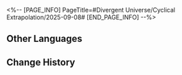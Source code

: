 <%-- [PAGE_INFO]
PageTitle=#Divergent Universe/Cyclical Extrapolation/2025-09-08#
[END_PAGE_INFO] --%>
{{Event
|name              = Cyclical Extrapolation: Wandering Through Humanity
|image             = Event Cyclical Extrapolation Wandering Through Humanity.png
|type              = Cyclical Extrapolation
|time_known        = yes
|time_start        = 2025-09-08 04:00:00
|time_end          = 2025-09-15 03:59:59
}}

{{Cyclical Extrapolation
|boons      = Gambit by the Flame
|curios     = Footstep of Gods
|equations  = Cocoon Dressmaker;; Memorial Chrysalis;; Memory Seed Cultivator;; Radiant Jellyfish
|trailblaze = '''Dream of Flowers'''<br />Obtain some Blessings of Propagation
|rewards    = Relic Remains*30; Lost Crystal*3
|boss_1_1   = Stormbringer; Disciples of Sanctus Medicus: Shape Shifter; Senior Staff: Team Leader; Dreamjolt Troupe's Sweet Gorilla; "Past Confined and Caged"
|boss_1_2   = Automaton Grizzly (Bug); Frigid Prowler (Bug); Disciples of Sanctus Medicus: Shape Shifter (Bug); Aurumaton Gatekeeper (Bug); Senior Staff: Team Leader (Bug); Dreamjolt Troupe's Beyond Overcooked (Bug); Dreamjolt Troupe's Sweet Gorilla (Bug); "Past Confined and Caged" (Bug); Memory Zone Meme "Shell of Faded Rage" (Bug); Howling Casket (Bug); Furiae Praetor (Bug)
|boss_2_1   = Voidranger: Trampler (Bug); Disciples of Sanctus Medicus: Shape Shifter (Bug); Senior Staff: Team Leader (Bug); Dreamjolt Troupe's Sweet Gorilla (Bug); "Past Confined and Caged" (Bug)
|boss_2_2   = Svarog (Complete); Abundant Ebon Deer (Complete); Swarm: True Sting (Complete); Argenti (Complete)
|boss_3     = Wonder Forest's Banacademic Office Staff (Complete)
|rules      = You will not obtain Equations after achieving victory in "Boss" Domains; Obtain this week's Preset Constructs upon entering the First Plane
|root       = Divergent Universe: Protean Hero
}}

==Other Languages==
{{Other Languages
|en   = Cyclical Extrapolation: Wandering Through Humanity
|zhs  = 周期演算：人间漫游
|zht  = 週期演算：人間漫遊
|ja   = 周期演算：浮世漫遊
|ko   = 주기 연산: 인간 세상에서의 여행
|es   = Cálculo periódico: Viaje por el mundo humano
|fr   = Calcul cyclique&nbsp;: À travers l'humanité
|ru   = Цикличное вычисление: Блуждания среди людей
|th   = การคำนวณแบบรอบ: ท่องโลกมนุษย์
|vi   = Ngoại Suy Chu Kỳ: Du Ngoạn Nhân Gian
|de   = Zyklische Berechnung: Durch die Menschheit wandern
|id   = Kalkulasi Siklus: Berkelana di Dunia Fana
|pt   = Extrapolação Cíclica: Vagando Pela Humanidade
}}

==Change History==
{{Change History|3.5}}